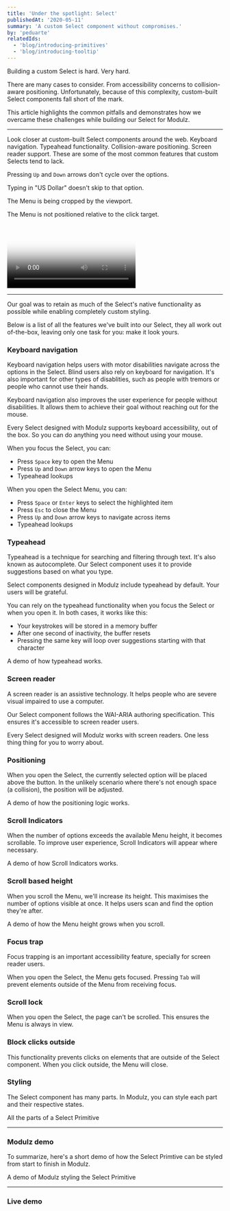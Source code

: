 ```yaml
---
title: 'Under the spotlight: Select'
publishedAt: '2020-05-11'
summary: 'A custom Select component without compromises.'
by: 'peduarte'
relatedIds:
  - 'blog/introducing-primitives'
  - 'blog/introducing-tooltip'
---
```



Building a custom Select is hard. Very hard.

There are many cases to consider. From accessibility concerns to collision-aware positioning. Unfortunately, because of this complexity, custom-built Select components fall short of the mark.

This article highlights the common pitfalls and demonstrates how we overcame these challenges while building our Select for Modulz.

---

Look closer at custom-built Select components around the web. Keyboard navigation. Typeahead functionality. Collision-aware positioning. Screen reader support. These are some of the most common features that custom Selects tend to lack.

<ProductVideo src={yelp}>
  Pressing <Code>Up</Code> and <Code>Down</Code> arrows don't cycle over the options.
</ProductVideo>

<ProductVideo src={facebook}>Typing in "US Dollar" doesn't skip to that option.</ProductVideo>

<ProductVideo src={soundcloud}>The Menu is being cropped by the viewport.</ProductVideo>

<ProductVideo src={squarespace}>The Menu is not positioned relative to the click target.</ProductVideo>

<Video id="uEyUbQ_eqwg" poster={amazonVideoPoster}>
  The screen reader announcements are not descriptive enough.
</Video>

---

Our goal was to retain as much of the Select's native functionality as possible while enabling completely custom styling.

Below is a list of all the features we've built into our Select, they all work out of-the-box, leaving only one task for you: make it look yours.

### Keyboard navigation

Keyboard navigation helps users with motor disabilities navigate across the options in the Select. Blind users also rely on keyboard for navigation. It's also important for other types of disablities, such as people with tremors or people who cannot use their hands.

Keyboard navigation also improves the user experience for people without disabilities. It allows them to achieve their goal without reaching out for the mouse.

Every Select designed with Modulz supports keyboard accessibility, out of the box. So you can do anything you need without using your mouse.

When you focus the Select, you can:

- Press `Space` key to open the Menu
- Press `Up` and `Down` arrow keys to open the Menu
- Typeahead lookups

When you open the Select Menu, you can:

- Press `Space` or `Enter` keys to select the highlighted item
- Press `Esc` to close the Menu
- Press `Up` and `Down` arrow keys to navigate across items
- Typeahead lookups

### Typeahead

Typeahead is a technique for searching and filtering through text. It's also known as autocomplete. Our Select component uses it to
provide suggestions based on what you type.

Select components designed in Modulz include typeahead by default. Your users will be grateful.

You can rely on the typeahead functionality when you focus the Select or when you open it. In both cases, it works like this:

- Your keystrokes will be stored in a memory buffer
- After one second of inactivity, the buffer resets
- Pressing the same key will loop over suggestions starting with that character

<ProductVideo small src={typeahead}>
  A demo of how typeahead works.
</ProductVideo>

### Screen reader

A screen reader is an assistive technology. It helps people who are severe visual impaired to use a computer.

Our Select component follows the WAI-ARIA authoring specification. This ensures it's accessible to screen reader users.

Every Select designed will Modulz works with screen readers. One less thing thing for you to worry about.

### Positioning

When you open the Select, the currently selected option will be placed above the button. In the unlikely scenario where there's not enough space (a collision), the position will be adjusted.

<ProductVideo small src={positioning}>
  A demo of how the positioning logic works.
</ProductVideo>

### Scroll Indicators

When the number of options exceeds the available Menu height, it becomes scrollable. To improve user experience, Scroll Indicators will appear where necessary.

<ProductVideo small src={scrollIndicator}>
  A demo of how Scroll Indicators works.
</ProductVideo>

### Scroll based height

When you scroll the Menu, we'll increase its height. This maximises the number of options visible at once. It helps users scan and find the option they're after.

<ProductVideo small src={scrollHeight}>
  A demo of how the Menu height grows when you scroll.
</ProductVideo>

### Focus trap

Focus trapping is an important accessibility feature, specially for screen reader users.

When you open the Select, the Menu gets focused. Pressing `Tab` will prevent elements outside of the Menu from receiving focus.

### Scroll lock

When you open the Select, the page can't be scrolled. This ensures the Menu is always in view.

### Block clicks outside

This functionality prevents clicks on elements that are outside of the Select component. When you click outside, the Menu will close.

### Styling

The Select component has many parts. In Modulz, you can style each part and their respective states.

<ProductImage src={parts}>All the parts of a Select Primitive</ProductImage>

---

### Modulz demo

To summarize, here's a short demo of how the Select Primtive can be styled from start to finish in Modulz.

<ProductVideo src={redSelect}>A demo of Modulz styling the Select Primitive</ProductVideo>

---

### Live demo

<SelectDemo />
